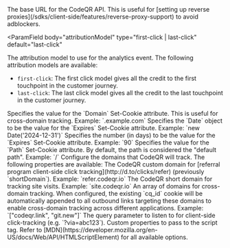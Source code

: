 <ParamField body="apiHost" type="url" default="https://api.codeqr.io">
  The base URL for the CodeQR API. This is useful for [setting up reverse
  proxies](/sdks/client-side/features/reverse-proxy-support) to avoid
  adblockers.
</ParamField>

<ParamField
  body="attributionModel"
  type="first-click | last-click"
  default="last-click"
>
  The attribution model to use for the analytics event. The following
  attribution models are available:

- `first-click`: The first click model
  gives all the credit to the first touchpoint in the customer journey.
- `last-click`: The last click model gives all the credit to the last
  touchpoint in the customer journey.

</ParamField>

<ParamField body="cookieOptions" type="CookieOption Object">
  <Expandable title="properties">
    <ParamField body="domain" type="string">
      Specifies the value for the `Domain` Set-Cookie attribute. This is useful
      for cross-domain tracking. Example: `.example.com`
    </ParamField>
    <ParamField body="expires" type="integer" default="90">
      Specifies the `Date` object to be the value for the `Expires` Set-Cookie
      attribute. Example: `new Date('2024-12-31')`
    </ParamField>
    <ParamField body="expiresInDays" type="integer" default="90">
      Specifies the number (in days) to be the value for the `Expires`
      Set-Cookie attribute. Example: `90`
    </ParamField>
    <ParamField body="path" type="string" default="/">
      Specifies the value for the `Path` Set-Cookie attribute. By default, the
      path is considered the "default path". Example: `/`
    </ParamField>
  </Expandable>
</ParamField>

<ParamField body="domainsConfig" type="JSON-stringified object">
  Configure the domains that CodeQR will track. The following properties are available:

  <Expandable title="properties">
    <ParamField body="refer" type="string">
      The CodeQR custom domain for [referral program client-side click tracking](http://d.to/clicks/refer)
      (previously `shortDomain`).
      Example: `refer.codeqr.io`
    </ParamField>
    <ParamField body="site" type="string">
      The CodeQR short domain for tracking site visits.
      Example: `site.codeqr.io`
    </ParamField>
    <ParamField body="outbound" type="string | string[]">
      An array of domains for cross-domain tracking. When configured, the existing
      `cq_id` cookie will be automatically appended to all outbound links
      targeting these domains to enable cross-domain tracking across different
      applications.
      Example: `["codeqr.link", "git.new"]`
    </ParamField>
  </Expandable>
</ParamField>

<ParamField body="queryParam" type="string" default="via">
  The query parameter to listen to for client-side click-tracking (e.g.
  `?via=abc123`).
</ParamField>

<ParamField body="scriptProps" type="HTMLScriptElement Object">
  Custom properties to pass to the script tag. Refer to
  [MDN](https://developer.mozilla.org/en-US/docs/Web/API/HTMLScriptElement) for
  all available options.
</ParamField>
